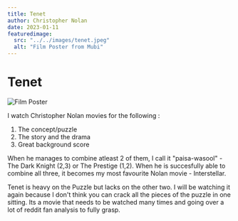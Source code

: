 ```yaml
---
title: Tenet
author: Christopher Nolan
date: 2023-01-11
featuredimage:
  src: "../../images/tenet.jpeg"
  alt: "Film Poster from Mubi"
---
```


# Tenet

![Film Poster](../../images/tenet.jpeg)

I watch Christopher Nolan movies for the following :

1. The concept/puzzle
2. The story and the drama
3. Great background score

When he manages to combine atleast 2 of them, I call it "paisa-wasool" - The Dark Knight (2,3) or The Prestige (1,2). When he is succesfully able to combine all three, it becomes my most favourite Nolan movie - Interstellar.

Tenet is heavy on the Puzzle but lacks on the other two. I will be watching it again because I don't think you can crack all the pieces of the puzzle in one sitting. Its a movie that needs to be watched many times and going over a lot of reddit fan analysis to fully grasp.
